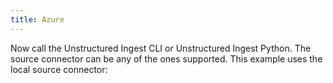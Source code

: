 ```yaml
---
title: Azure
---
```



<NewDocument />


<SharedAzure />

Now call the Unstructured Ingest CLI or Unstructured Ingest Python.  The source connector can be any of the ones supported. This example uses the local source connector:


<CodeGroup>

  <AzureAPISh />

  <AzureAPIPyV2 />

  <AzureAPIPyV1 />

</CodeGroup>


<SharedPartitionByAPIOSS/>